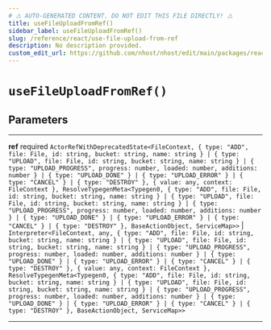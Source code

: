 ```yaml
---
# ⚠️ AUTO-GENERATED CONTENT. DO NOT EDIT THIS FILE DIRECTLY! ⚠️
title: useFileUploadFromRef()
sidebar_label: useFileUploadFromRef()
slug: /reference/react/use-file-upload-from-ref
description: No description provided.
custom_edit_url: https://github.com/nhost/nhost/edit/main/packages/react/src/useFileUpload.ts#L10
---
```


# `useFileUploadFromRef()`

## Parameters

---

**<span className="parameter-name">ref</span>** <span className="optional-status">required</span> `ActorRefWithDeprecatedState<FileContext, { type: "ADD", file: File, id: string, bucket: string, name: string } | { type: "UPLOAD", file: File, id: string, bucket: string, name: string } | { type: "UPLOAD_PROGRESS", progress: number, loaded: number, additions: number } | { type: "UPLOAD_DONE" } | { type: "UPLOAD_ERROR" } | { type: "CANCEL" } | { type: "DESTROY" }, { value: any, context: FileContext }, ResolveTypegenMeta<Typegen0, { type: "ADD", file: File, id: string, bucket: string, name: string } | { type: "UPLOAD", file: File, id: string, bucket: string, name: string } | { type: "UPLOAD_PROGRESS", progress: number, loaded: number, additions: number } | { type: "UPLOAD_DONE" } | { type: "UPLOAD_ERROR" } | { type: "CANCEL" } | { type: "DESTROY" }, BaseActionObject, ServiceMap>>` | `Interpreter<FileContext, any, { type: "ADD", file: File, id: string, bucket: string, name: string } | { type: "UPLOAD", file: File, id: string, bucket: string, name: string } | { type: "UPLOAD_PROGRESS", progress: number, loaded: number, additions: number } | { type: "UPLOAD_DONE" } | { type: "UPLOAD_ERROR" } | { type: "CANCEL" } | { type: "DESTROY" }, { value: any, context: FileContext }, ResolveTypegenMeta<Typegen0, { type: "ADD", file: File, id: string, bucket: string, name: string } | { type: "UPLOAD", file: File, id: string, bucket: string, name: string } | { type: "UPLOAD_PROGRESS", progress: number, loaded: number, additions: number } | { type: "UPLOAD_DONE" } | { type: "UPLOAD_ERROR" } | { type: "CANCEL" } | { type: "DESTROY" }, BaseActionObject, ServiceMap>>`

---
